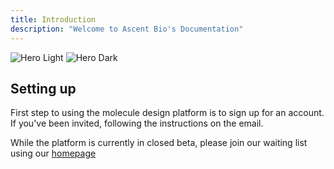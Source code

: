```yaml
---
title: Introduction
description: "Welcome to Ascent Bio's Documentation"
---
```


<img
  className="block dark:hidden"
  src="https://images.unsplash.com/photo-1511884642898-4c92249e20b6?q=80&w=1470&auto=format&fit=crop&ixlib=rb-4.0.3&ixid=M3wxMjA3fDB8MHxwaG90by1wYWdlfHx8fGVufDB8fHx8fA%3D%3D"
  alt="Hero Light"
/>
<img
  className="hidden dark:block"
  src="https://images.unsplash.com/photo-1511884642898-4c92249e20b6?q=80&w=1470&auto=format&fit=crop&ixlib=rb-4.0.3&ixid=M3wxMjA3fDB8MHxwaG90by1wYWdlfHx8fGVufDB8fHx8fA%3D%3D"
  alt="Hero Dark"
/>

## Setting up

First step to using the molecule design platform is to sign up for an account. If you've been invited, following the instructions on the email. 

While the platform is currently in closed beta, please join our waiting list using our [homepage](https://www.ascentbio.xyz/alpha)
